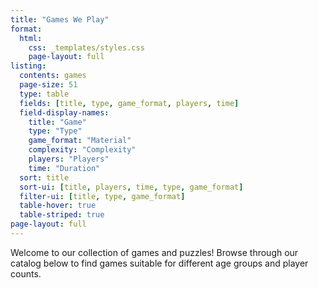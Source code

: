 ```yaml
---
title: "Games We Play"
format:
  html:
    css: _templates/styles.css
    page-layout: full
listing:
  contents: games
  page-size: 51
  type: table
  fields: [title, type, game_format, players, time]
  field-display-names:
    title: "Game"
    type: "Type"
    game_format: "Material"
    complexity: "Complexity"
    players: "Players"
    time: "Duration"
  sort: title
  sort-ui: [title, players, time, type, game_format]
  filter-ui: [title, type, game_format]
  table-hover: true
  table-striped: true
page-layout: full
---
```


Welcome to our collection of games and puzzles! Browse through our catalog below to find games suitable for different age groups and player counts.
